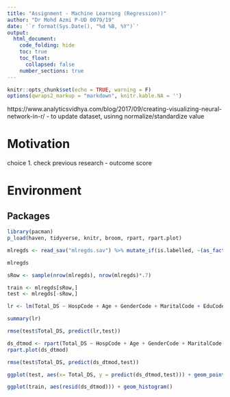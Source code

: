 ```yaml
---
title: "Assignment - Machine Learning (Regression))"
author: "Dr Mohd Azmi P-UD 0079/19"
date: '`r format(Sys.Date(), "%d %B, %Y")`'
output: 
  html_document:
    code_folding: hide
    toc: true
    toc_float:
      collapsed: false
    number_sections: true
---
```



```r
knitr::opts_chunk$set(echo = TRUE, warning = F)
options(qwraps2_markup = "markdown", knitr.kable.NA = '')
```

https://www.analyticsvidhya.com/blog/2017/09/creating-visualizing-neural-network-in-r/ - to update dataset, usinng normalize/standardize value

# Motivation

choice
1. check previous research - outcome score

# Environment

## Packages

```r
library(pacman)
p_load(haven, tidyverse, knitr, broom, rpart, rpart.plot)
```


```r
mlregds <- read_sav("mlregds.sav") %>% mutate_if(is.labelled, ~(as_factor(.)))

mlregds
```

```r
sRow <- sample(nrow(mlregds), nrow(mlregds)*.7)

train <- mlregds[sRow,]
test <- mlregds[-sRow,]
```

```r
lr <- lm(Total_DS ~ HospCode + Age + GenderCode + MaritalCode + EduCode + IncomeCode + ComorbidCode + DMCode + HPTCode + OtherCode + ClinicalCauseCode + Duration2Code + NormalEye + BestVA + BlindVA2, train)

summary(lr)
```

```r
rmse(test$Total_DS, predict(lr,test))
```

```r
ds_dtmod <- rpart(Total_DS ~ HospCode + Age + GenderCode + MaritalCode + EduCode + IncomeCode + ComorbidCode + DMCode + HPTCode + OtherCode + ClinicalCauseCode + Duration2Code + NormalEye + BestVA + BlindVA2, data = train, method = "anova")
rpart.plot(ds_dtmod)
```
```r
rmse(test$Total_DS, predict(ds_dtmod,test))
```

```r
ggplot(test, aes(x= Total_DS, y = predict(ds_dtmod,test))) + geom_point() + geom_smooth()

ggplot(train, aes(resid(ds_dtmod))) + geom_histogram()
```

